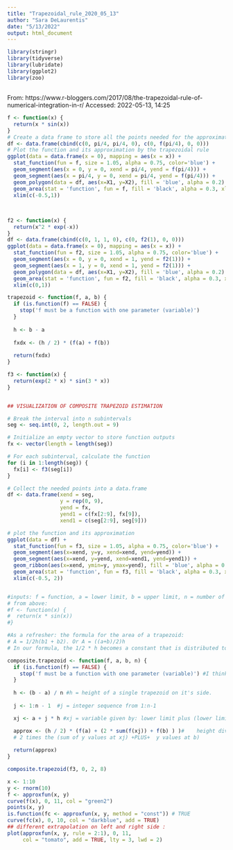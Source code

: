 ```yaml
---
title: "Trapezoidal_rule_2020_05_13"
author: "Sara DeLaurentis"
date: "5/13/2022"
output: html_document
---
```


```r


library(stringr)
library(tidyverse)
library(lubridate)
library(ggplot2)
library(zoo)

```

##
From:
https://www.r-bloggers.com/2017/08/the-trapezoidal-rule-of-numerical-integration-in-r/
Accessed: 2022-05-13, 14:25

```r

f <- function(x) {
  return(x * sin(x))
}
# Create a data frame to store all the points needed for the approximation trapezoid
df <- data.frame(cbind(c(0, pi/4, pi/4, 0), c(0, f(pi/4), 0, 0)))
# Plot the function and its approximation by the trapezoidal rule
ggplot(data = data.frame(x = 0), mapping = aes(x = x)) + 
  stat_function(fun = f, size = 1.05, alpha = 0.75, color='blue') + 
  geom_segment(aes(x = 0, y = 0, xend = pi/4, yend = f(pi/4))) + 
  geom_segment(aes(x = pi/4, y = 0, xend = pi/4, yend = f(pi/4))) + 
  geom_polygon(data = df, aes(x=X1, y=X2), fill = 'blue', alpha = 0.2) + 
  geom_area(stat = 'function', fun = f, fill = 'black', alpha = 0.3, xlim = c(0, pi/4)) + 
  xlim(c(-0.5,1))



```

## 

```r


f2 <- function(x) {
  return(x^2 * exp(-x))
}
df <- data.frame(cbind(c(0, 1, 1, 0), c(0, f2(1), 0, 0)))
ggplot(data = data.frame(x = 0), mapping = aes(x = x)) + 
  stat_function(fun = f2, size = 1.05, alpha = 0.75, color='blue') + 
  geom_segment(aes(x = 0, y = 0, xend = 1, yend = f2(1))) + 
  geom_segment(aes(x = 1, y = 0, xend = 1, yend = f2(1))) + 
  geom_polygon(data = df, aes(x=X1, y=X2), fill = 'blue', alpha = 0.2) + 
  geom_area(stat = 'function', fun = f2, fill = 'black', alpha = 0.3, xlim = c(0, 1)) + 
  xlim(c(0,1))


```
```r

trapezoid <- function(f, a, b) {
  if (is.function(f) == FALSE) {
    stop('f must be a function with one parameter (variable)')
  }
  
  h <- b - a
  
  fxdx <- (h / 2) * (f(a) + f(b))
  
  return(fxdx)
}


```



```r

f3 <- function(x) {
  return(exp(2 * x) * sin(3 * x))
}


## VISUALIZATION OF COMPOSITE TRAPEZOID ESTIMATION

# Break the interval into n subintervals
seg <- seq.int(0, 2, length.out = 9)

# Initialize an empty vector to store function outputs
fx <- vector(length = length(seg))

# For each subinterval, calculate the function
for (i in 1:length(seg)) {
  fx[i] <- f3(seg[i])
}

# Collect the needed points into a data.frame
df <- data.frame(xend = seg, 
                 y = rep(0, 9), 
                 yend = fx, 
                 yend1 = c(fx[2:9], fx[9]), 
                 xend1 = c(seg[2:9], seg[9]))

# plot the function and its approximation
ggplot(data = df) + 
  stat_function(fun = f3, size = 1.05, alpha = 0.75, color='blue') + 
  geom_segment(aes(x=xend, y=y, xend=xend, yend=yend)) + 
  geom_segment(aes(x=xend, y=yend, xend=xend1, yend=yend1)) + 
  geom_ribbon(aes(x=xend, ymin=y, ymax=yend), fill = 'blue', alpha = 0.3) + 
  geom_area(stat = 'function', fun = f3, fill = 'black', alpha = 0.3, xlim = c(0, 2)) + 
  xlim(c(-0.5, 2))



```



```r

#inputs: f = function, a = lower limit, b = upper limit, n = number of divisions
# from above:
#f <- function(x) {
#  return(x * sin(x))
#}

#As a refresher: the formula for the area of a trapezoid:
# A = 1/2h(b1 + b2). Or A = ((a+b)/2)h
# In our formula, the 1/2 * h becomes a constant that is distributed to the other terms (h / 2)

composite.trapezoid <- function(f, a, b, n) {
  if (is.function(f) == FALSE) {
    stop('f must be a function with one parameter (variable)') #I think this is a way to output an error message
  }
  
  h <- (b - a) / n #h = height of a single trapezoid on it's side.
  
  j <- 1:n - 1  #j = integer sequence from 1:n-1

  xj <- a + j * h #xj = variable given by: lower limit plus (lower limit + # of traps - 1) times h

  approx <- (h / 2) * (f(a) + (2 * sum(f(xj)) + f(b) ) )#    height divided by 2 (constant) * ( (y value at a))  +PLUS+
  # 2 times the (sum of y values at xj) +PLUS+  y values at b)
  
  return(approx)
}

composite.trapezoid(f3, 0, 2, 8)


```
```r
x <- 1:10
y <- rnorm(10)
f <- approxfun(x, y)
curve(f(x), 0, 11, col = "green2")
points(x, y)
is.function(fc <- approxfun(x, y, method = "const")) # TRUE
curve(fc(x), 0, 10, col = "darkblue", add = TRUE)
## different extrapolation on left and right side :
plot(approxfun(x, y, rule = 2:1), 0, 11,
     col = "tomato", add = TRUE, lty = 3, lwd = 2)


```


```r




```

